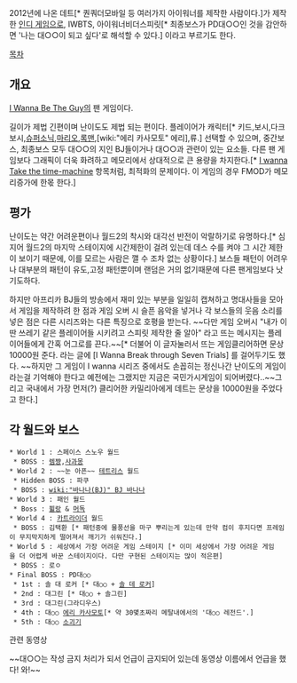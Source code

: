 2012년에 나온 데트[* 퀀쿼더모바일 등 여러가지 아이워너를 제작한  사람이다.]가 제작한 [[인디 게임]]으로, IWBTS, 아이워너비더스피릿[* 최종보스가 PD대○○인 것을 감안하면 '나는 대○○이 되고 싶다'로 해석할 수 있다.] 이라고 부르기도 한다.

[[목차]]
== 개요 ==
[[I Wanna Be The Guy]]의 팬 게임이다.

길이가 제법 긴편이며 난이도도 제법 되는 편이다. 플레이어가 캐릭터[* 키드,보시,다크보시,[[슈퍼소닉]],[[마리오]],[[록맨]],[wiki:"에리 카사모토" 에리],류.] 선택할 수 있으며, 중간보스, 최종보스 모두 대○○의 지인 BJ들이거나 대○○과 관련이 있는 요소들. 다른 팬 게임보다 그래픽이 더욱 화려하고 메모리에서 상대적으로 큰 용량을 차지한다.[* [[I wanna Take the time-machine]] 항목처럼, 최적화의 문제이다. 이 게임의 경우 FMOD가 메모리증가에 한몫 한다.]

== 평가 ==
난이도는 약간 어려운편이나 월드2의 착시와 대각선 반전이 악랄하기로 유명하다.[* 심지어 월드2의 마지막 스테이지에 시간제한이 걸려 있는데 데스 수를 켜야 그 시간 제한이 보이기 때문에, 이를 모르는 사람은 깰 수 조차 없는 상황이다.] 보스들 패턴이 어려우나 대부분의 패턴이 유도,고정 패턴뿐이며 랜덤은 거의 없기때문에 다른 팬게임보다 낫기도하다.

하지만 아프리카 BJ들의 방송에서 재미 있는 부분을 일일히 캡쳐하고 명대사들을 모아서 게임을 제작하려 한 점과 게임 오버 시 슬픈 음악을 넣거나 각 보스들의 웃음 소리를 넣은 점은 다른 시리즈와는 다른 특징으로 호평을 받는다. ~~다만 게임 오버시 "내가 이딴 쓰레기 같은 플레이어들 시키려고 스피릿 제작한 줄 알아" 라고 뜨는 메시지는 플레이어들에게 간혹 어그로를 끈다.~~[* 더불어 이 글자눌러서 뜨는 게임클리어하면 문상 10000원 준다. 라는 글에 [I Wanna Break through Seven Trials] 를 걸어두기도 했다. ~~하지만 그 게임이 I wanna 시리즈 중에서도 손꼽히는 정신나간 난이도의 게임이라는걸 기억해야 한다고 예전에는 그랬지만 지금은 국민가시게임이 되어버렸다..~~그리고 국내에서 가장 먼저(?) 클리어한 카밀리아에게 데트는 문상을 10000원을 주었다고 한다.]

== 각 월드와 보스 ==
 
 * World 1 : 스페이스 스노우 월드
  * BOSS : [[렘쨩]],[[사과몽]]
 * World 2 : ~~눈 아픈~~ [[테트리스]] 월드
  * Hidden BOSS : 파쿠
  * BOSS : [[wiki:"바나나(BJ)" BJ 바나나]]
 * World 3 : 패인 월드
  * Boss : [[뷜랑]] & [[머독(BJ)|머독]] 
 * World 4 : [[카트라이더]] 월드
  * BOSS : 김택환 [* 패턴중에 물풍선을 마구 뿌리는게 있는데 만약 컴이 후지다면 프레임이 무지막지하게 떨어져서 깨기가 쉬워진다.]
 * World 5 : 세상에서 가장 어려운 게임 스테이지 [* 이미 세상에서 가장 어려운 게임을 더 어렵게 바꾼 스테이지이다. 다만 구현된 스테이지는 많이 적은편]
  * BOSS : 로ㅇ
 * Final BOSS : PD대○○
  * 1st : 솔 대 로커 [* 대○○ + [[솔 데 로커]]]
  * 2nd : 대그린 [* 대○○ + 솔그린]
  * 3rd : 대그린(그라디우스)
  * 4th : 대○○ [[에리 카사모토]][* 약 30몇초짜리 메탈내에서의 '대○○ 레전드'.]
  * 5th : 대○○ [[소괴기]]


관련 동영상
{{{#!html
<iframe width="720" height="438" src="http://serviceapi.nmv.naver.com/flash/convertIframeTag.nhn?vid=65FDA411FA86F6C35FE4A138C997517B84EE&outKey=V122c0b68bf6e53191e457f0cccd89c1657bbd4c01d49bad25e637f0cccd89c1657bb" frameborder="no" scrolling="no"></iframe>
}}}

~~대○○는 작성 금지 처리가 되서 언급이 금지되어 있는데 동영상 이름에서 언급을 했다! 와!~~
